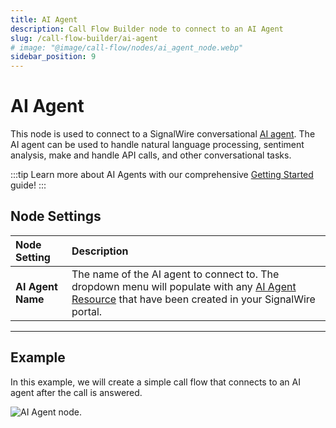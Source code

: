 ```yaml
---
title: AI Agent
description: Call Flow Builder node to connect to an AI Agent
slug: /call-flow-builder/ai-agent
# image: "@image/call-flow/nodes/ai_agent_node.webp"
sidebar_position: 9
---
```


# AI Agent

This node is used to connect to a SignalWire conversational [AI agent](/ai/get-started).
The AI agent can be used to handle natural language processing, sentiment analysis, make and handle API calls, and other conversational tasks.

:::tip
Learn more about AI Agents with our comprehensive [Getting Started](/ai/get-started/) guide!
:::

## **Node Settings**

| Node Setting      | Description                                                                                                                                                                                    |
|:------------------|:-----------------------------------------------------------------------------------------------------------------------------------------------------------------------------------------------|
| **AI Agent Name** | The name of the AI agent to connect to. The dropdown menu will populate with any [AI Agent Resource](/platform/call-fabric/resources/ai-agents) that have been created in your SignalWire portal. |

---

## **Example**

In this example, we will create a simple call flow that connects to an AI agent after the call is answered.

<Frame caption="AI Agent node." ogImage>

![AI Agent node.](@image/call-flow/nodes/ai_agent_node.webp)

</Frame>